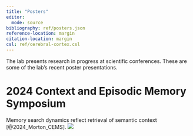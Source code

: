 ```yaml
---
title: "Posters"
editor: 
  mode: source
bibliography: ref/posters.json
reference-location: margin
citation-location: margin
csl: ref/cerebral-cortex.csl
---
```


The lab presents research in progress at scientific conferences. These are some of the lab's recent poster presentations.

# 2024 Context and Episodic Memory Symposium

Memory search dynamics reflect retrieval of semantic context [@2024_Morton_CEMS].
[![](ref/posters/2024_Morton_CEMS_small.png)](ref/posters/2024_Morton_CEMS.png)
